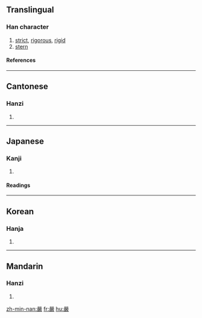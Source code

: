 {{see|严|厳}}

==Translingual==
===Han character===
{{Han char|rn=30|rad=口|as=17|sn=20|four=6624<sub>8</sub>|canj=口口一一大 (RRMMK)}}
# [[strict]], [[rigorous]], [[rigid]]
# [[stern]]
====References====
{{Han ref|kx=0214.070|dkj=04589|dj=0436.330|hdz=10702.020|uh=56B4|ud=22196|bh=C459|bd=50265}}
----
==Cantonese==
===Hanzi===
{{yue-hanzi|jyut=|y=yim4}}
# {{defn|Cantonese}}
----
==Japanese==
===Kanji===
{{ja-kanji|grade=|rs=口17}}
# {{defn|Japanese}} 
====Readings====
{{ja-readings|on=[[げん]] (gen), [[ごん]] (gon)|kun=[[きびしい]] (kibishii), [[おごそか]] (ogosoka)}}
----
==Korean==
===Hanja===
{{ko-hanja|hangeul=엄|rv=eom|mr=ŏm}}
# {{defn|Korean}}
----
==Mandarin==
===Hanzi===
{{cmn-hanzi|sim=严|pin=[[yán]] (yan2)|wg=yen<sup>2</sup>}}
# {{defn|Mandarin}}

[[zh-min-nan:嚴]]
[[fr:嚴]]
[[hu:嚴]]